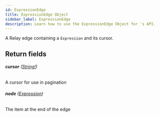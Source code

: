 ```yaml
---
id: ExpressionEdge
title: ExpressionEdge Object
sidebar_label: ExpressionEdge
description: Learn how to use the ExpressionEdge Object for 's API.
---
```


A Relay edge containing a `Expression` and its cursor.

## Return fields

###### <b>cursor</b> ([String!](api/schema/scalar/String.mdx))

A cursor for use in pagination

###### <b>node</b> ([Expression](api/schema/object/Expression.mdx))

The item at the end of the edge
